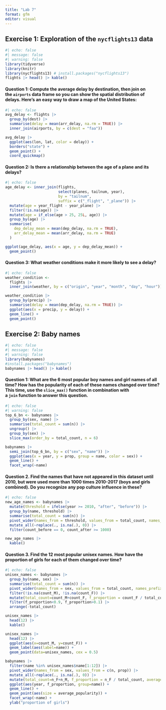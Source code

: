 ```yaml
---
title: "Lab 7"
format: gfm
editor: visual
---
```


## **Exercise 1: Exploration of the `nycflights13` data**

```r
#| echo: false
#| message: false
#| warning: false
library(tidyverse)
library(knitr)
library(nycflights13) # install.packages("nycflights13")
flights |> head() |> kable()
```

#### **Question 1: Compute the average delay by destination, then join on the `airports` data frame so you can show the spatial distribution of delays. Here’s an easy way to draw a map of the United States:**

```r
#| echo: false
avg_delay <- flights |> 
  group_by(dest) |> 
  summarise(delay = mean(arr_delay, na.rm = TRUE)) |> 
  inner_join(airports, by = c(dest = "faa"))

avg_delay |> 
  ggplot(aes(lon, lat, color = delay)) +
  borders("state") + 
  geom_point() + 
  coord_quickmap()
```

#### **Question 2: Is there a relationship between the age of a plane and its delays?**

```r
#| echo: false
age_delay <- inner_join(flights,
                        select(planes, tailnum, year),
                        by = "tailnum",
                        suffix = c("_flight", "_plane")) |> 
  mutate(age = year_flight - year_plane) |> 
  filter(!is.na(age)) |> 
  mutate(age = if_else(age > 25, 25L, age)) |> 
  group_by(age) |> 
  summarise(
    dep_delay_mean = mean(dep_delay, na.rm = TRUE),
    arr_delay_mean = mean(arr_delay, na.rm = TRUE)
  )

ggplot(age_delay, aes(x = age, y = dep_delay_mean)) +
  geom_point()
```

#### **Question 3: What weather conditions make it more likely to see a delay?**

```r
#| echo: false
weather_condition <- 
  flights |> 
  inner_join(weather, by = c("origin", "year", "month", "day", "hour"))

weather_condition |> 
  group_by(precip) |> 
  summarise(delay = mean(dep_delay, na.rm = TRUE)) |> 
  ggplot(aes(x = precip, y = delay)) +
  geom_line() +
  geom_point()
```

## **Exercise 2: Baby names**

```r
#| echo: false
#| message: false
#| warning: false
library(babynames) 
#install.packages("babynames")
babynames |> head() |> kable()
```

#### **Question 1: What are the 6 most popular boy names and girl names of all time? How has the popularity of each of these names changed over time? This time, use the `slice_max()` function in combination with a `join` function to answer this question.**

```r
#| echo: false
#| warning: false
top_6_bn <- babynames |> 
  group_by(sex, name) |> 
  summarise(total_count = sum(n)) |> 
  ungroup() |> 
  group_by(sex) |> 
  slice_max(order_by = total_count, n = 6)

babynames |> 
  semi_join(top_6_bn, by = c("sex", "name")) |> 
  ggplot(aes(x = year, y = prop, group = name, color = sex)) +
  geom_line() +
  facet_wrap(~name)
```

#### **Question 2. Find the names that have not appeared in this dataset until 2010, but were used more than 1000 times 2010-2017 (boys and girls combined). Do you recognize any pop culture influence in these?**

```r
#| echo: false
new_age_names <- babynames |> 
  mutate(threshold = ifelse(year >= 2010, "after", "before")) |> 
  group_by(name, threshold) |> 
  summarise(total_count = sum(n)) |> 
  pivot_wider(names_from = threshold, values_from = total_count, names_prefix = "count_") |> 
  mutate_all(~replace(., is.na(.), 0)) |> 
  filter(count_before == 0, count_after >= 1000)

new_age_names |> 
  kable()
```

#### **Question 3. Find the 12 most popular unisex names. How have the proportion of girls for each of them changed over time?**

```r
#| echo: false
unisex_names <- babynames |>
  group_by(name, sex) |>
  summarise(total_count = sum(n)) |>
  pivot_wider(names_from = sex, values_from = total_count, names_prefix = "count_") |>
  filter(!is.na(count_M), !is.na(count_F)) |>
  mutate(total_count=count_M+count_F, f_proportion = count_F / total_count) |>
  filter(f_proportion<0.9, f_proportion>0.1) |>
  arrange(-total_count)

unisex_names |>
  head(12) |>
  kable()

unisex_names |>
  head(12) |>
  ggplot(aes(x=count_M, y=count_F)) +
  geom_label(aes(label=name)) +
  geom_point(data=unisex_names, cex = 0.5)

babynames |>
  filter(name %in% unisex_names$name[1:12]) |>
  pivot_wider(names_from = sex, values_from = c(n, prop)) |>
  mutate_all(~replace(., is.na(.), 0)) |>
  mutate(total_count=n_F+n_M, f_proportion = n_F / total_count, average_popularity = (prop_F + prop_M)/2) |>
  ggplot(aes(year, f_proportion, group=name)) +
  geom_line() +
  geom_point(aes(size = average_popularity)) +
  facet_wrap(~name) +
  ylab("proportion of girls")

```
